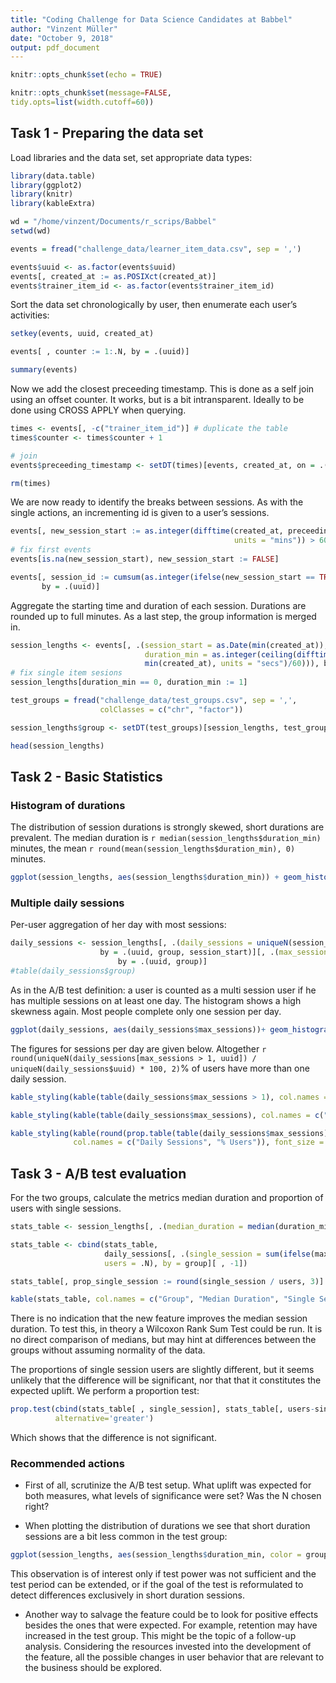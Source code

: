 ```yaml
---
title: "Coding Challenge for Data Science Candidates at Babbel"
author: "Vinzent Müller"
date: "October 9, 2018"
output: pdf_document
---
```


```r
knitr::opts_chunk$set(echo = TRUE)
```

```r
knitr::opts_chunk$set(message=FALSE, 
tidy.opts=list(width.cutoff=60)) 
```



## Task 1 - Preparing the data set

Load libraries and the data set, set appropriate data types:

```r
library(data.table)
library(ggplot2)
library(knitr)
library(kableExtra)

wd = "/home/vinzent/Documents/r_scrips/Babbel"
setwd(wd)

events = fread("challenge_data/learner_item_data.csv", sep = ',')

events$uuid <- as.factor(events$uuid)
events[, created_at := as.POSIXct(created_at)]
events$trainer_item_id <- as.factor(events$trainer_item_id)
```

Sort the data set chronologically by user, then enumerate each user's activities:

```r
setkey(events, uuid, created_at)

events[ , counter := 1:.N, by = .(uuid)]

summary(events)
```

\pagebreak

Now we add the closest preceeding timestamp. This is done as a self join using an offset counter. It works, but is a bit intransparent. Ideally to be done using CROSS APPLY when querying.

```r
times <- events[, -c("trainer_item_id")] # duplicate the table
times$counter <- times$counter + 1

# join
events$preceeding_timestamp <- setDT(times)[events, created_at, on = .(uuid, counter)]

rm(times)
```

We are now ready to identify the breaks between sessions. As with the single actions, an incrementing id is given to a user's sessions.

```r
events[, new_session_start := as.integer(difftime(created_at, preceeding_timestamp,
                                                  units = "mins")) > 60]
# fix first events
events[is.na(new_session_start), new_session_start := FALSE]

events[, session_id := cumsum(as.integer(ifelse(new_session_start == TRUE, 1, 0))),
       by = .(uuid)]
```

Aggregate the starting time and duration of each session. Durations are rounded up to full minutes. As a last step, the group information is merged in.

```r
session_lengths <- events[, .(session_start = as.Date(min(created_at)),
                              duration_min = as.integer(ceiling(difftime(max(created_at),
                              min(created_at), units = "secs")/60))), by = .(session_id, uuid)]
# fix single item sesions
session_lengths[duration_min == 0, duration_min := 1]

test_groups = fread("challenge_data/test_groups.csv", sep = ',',
                    colClasses = c("chr", "factor"))

session_lengths$group <- setDT(test_groups)[session_lengths, test_group, on = "uuid"]

head(session_lengths)
```

\pagebreak

## Task 2 - Basic Statistics

### Histogram of durations

The distribution of session durations is strongly skewed, short durations are prevalent. The median duration is `r median(session_lengths$duration_min)` minutes, the mean `r round(mean(session_lengths$duration_min), 0)` minutes.

```r
ggplot(session_lengths, aes(session_lengths$duration_min)) + geom_histogram(, binwidth = 1, fill = "lightblue") + theme_bw() + scale_x_continuous(limits = c(0, 200)) + xlab("Session duration in minutes") + ylab("Sessions")
```

### Multiple daily sessions

Per-user aggregation of her day with most sessions:

```r
daily_sessions <- session_lengths[, .(daily_sessions = uniqueN(session_id)),
                    by = .(uuid, group, session_start)][, .(max_sessions = max(daily_sessions)),
                        by = .(uuid, group)]
#table(daily_sessions$group)
```

As in the A/B test definition: a user is counted as a multi session user if he has multiple sessions on at least one day.
The histogram shows a high skewness again. Most people complete only one session per day.

```r
ggplot(daily_sessions, aes(daily_sessions$max_sessions))+ geom_histogram(, binwidth = 1, fill = "lightblue") + theme_bw() + xlab("Session per day") + ylab("Users")
```

\pagebreak

The figures for sessions per day are given below. Altogether `r round(uniqueN(daily_sessions[max_sessions > 1, uuid]) / uniqueN(daily_sessions$uuid) * 100, 2)`% of users have more than one daily session.

```r

kable_styling(kable(table(daily_sessions$max_sessions > 1), col.names = c("Multiple Sessions", "Users")), font_size = 8, position = "left")

kable_styling(kable(table(daily_sessions$max_sessions), col.names = c("Daily Sessions", "Users")), font_size = 8, position = "left")

kable_styling(kable(round(prop.table(table(daily_sessions$max_sessions))* 100, 2),
              col.names = c("Daily Sessions", "% Users")), font_size = 8, position = "left")

```

\pagebreak

## Task 3 - A/B test evaluation

For the two groups, calculate the metrics median duration and proportion of users with single sessions.

```r
stats_table <- session_lengths[, .(median_duration = median(duration_min)), by = group]

stats_table <- cbind(stats_table,
                     daily_sessions[, .(single_session = sum(ifelse(max_sessions == 1, 1, 0)),
                     users = .N), by = group][ , -1])

stats_table[, prop_single_session := round(single_session / users, 3)]
```

```r
kable(stats_table, col.names = c("Group", "Median Duration", "Single Session Users", "Users",  "Proportion single Session"))
```

There is no indication that the new feature improves the median session duration. To test this, in theory a Wilcoxon Rank Sum Test could be run. It is no direct comparison of medians, but may hint at differences between the groups without assuming normality of the data.

The proportions of single session users are slightly different, but it seems unlikely that the difference will be significant, nor that that it constitutes the expected uplift. We perform a proportion test:

```r
prop.test(cbind(stats_table[ , single_session], stats_table[, users-single_session]),
          alternative='greater')
```

Which shows that the difference is not significant.

\pagebreak

### Recommended actions

* First of all, scrutinize the A/B test setup. What uplift was expected for both measures, what levels of significance were set? Was the N chosen right?

* When plotting the distribution of durations we see that short duration sessions are a bit less common in the test group:

```r
ggplot(session_lengths, aes(session_lengths$duration_min, color = group)) + geom_density() + theme_bw() + scale_x_continuous(limits = c(0, 60)) + xlab("Session duration in minutes")
```

This observation is of interest only if test power was not sufficient and the test period can be extended, or if the goal of the test is reformulated to detect differences exclusively in short duration sessions.

* Another way to salvage the feature could be to look for positive effects besides the ones that were expected. For example, retention may have increased in the test group. This might be the topic of a follow-up analysis. Considering the resources invested into the development of the feature, all the possible changes in user behavior that are relevant to the business should be explored.